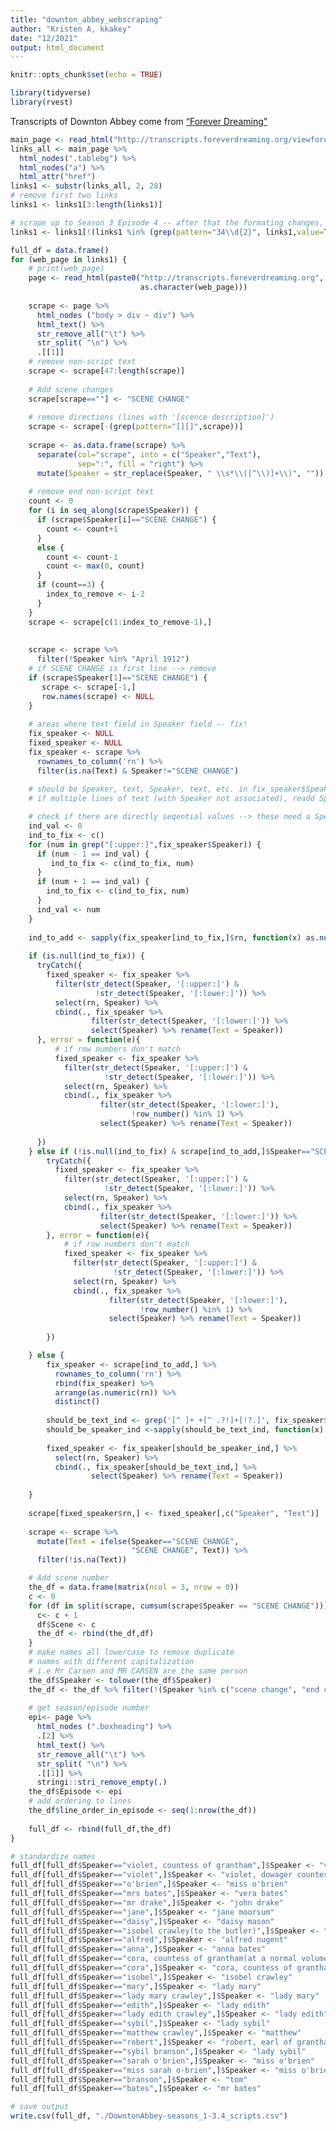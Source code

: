 ```yaml
---
title: "downton_abbey_webscraping"
author: "Kristen A, kkakey"
date: "12/2021"
output: html_document
---
```


```r
knitr::opts_chunk$set(echo = TRUE)
```

```r
library(tidyverse)
library(rvest)
```

Transcripts of Downton Abbey come from ["Forever Dreaming"](https://transcripts.foreverdreaming.org/viewforum.php?f=151)

```r
main_page <- read_html("http://transcripts.foreverdreaming.org/viewforum.php?f=151")
links_all <- main_page %>% 
  html_nodes(".tablebg") %>%
  html_nodes("a") %>%
  html_attr("href") 
links1 <- substr(links_all, 2, 28)
# remove first two links
links1 <- links1[3:length(links1)]

# scrape up to Season 3 Episode 4 -- after that the formating changes, and the speaker and scene are not identified :(
links1 <- links1[!(links1 %in% (grep(pattern="34\\d{2}", links1,value=T)))][1:19]
```

```r
full_df = data.frame()
for (web_page in links1) {
    # print(web_page)
    page <- read_html(paste0("http://transcripts.foreverdreaming.org",
                             as.character(web_page)))
    
    scrape <- page %>%
      html_nodes ("body > div ~ div") %>% 
      html_text() %>%
      str_remove_all("\t") %>%
      str_split( "\n") %>%
      .[[1]]
    # remove non-script text
    scrape <- scrape[47:length(scrape)]
    
    # Add scene changes
    scrape[scrape==""] <- "SCENE CHANGE"
    
    # remove directions (lines with '[scence description]')
    scrape <- scrape[-(grep(pattern="[][]",scrape))]
    
    scrape <- as.data.frame(scrape) %>%
      separate(col="scrape", into = c("Speaker","Text"), 
               sep=":", fill = "right") %>%
      mutate(Speaker = str_replace(Speaker, " \\s*\\([^\\)]+\\)", ""))
    
    # remove end non-script text
    count <- 0
    for (i in seq_along(scrape$Speaker)) {
      if (scrape$Speaker[i]=="SCENE CHANGE") {
        count <- count+1
      }
      else {
        count <- count-1
        count <- max(0, count)
      }
      if (count==3) {
        index_to_remove <- i-2
      }
    }
    scrape <- scrape[c(1:index_to_remove-1),]
    
    
    scrape <- scrape %>%
      filter(!Speaker %in% "April 1912")
    # if SCENE CHANGE is first line --> remove
    if (scrape$Speaker[1]=="SCENE CHANGE") {
       scrape <- scrape[-1,]
       row.names(scrape) <- NULL
    }
    
    # areas where text field in Speaker field -- fix!
    fix_speaker <- NULL
    fixed_speaker <- NULL
    fix_speaker <- scrape %>%
      rownames_to_column('rn') %>%
      filter(is.na(Text) & Speaker!="SCENE CHANGE")
    
    # should be Speaker, text, Speaker, text, etc. in fix_speaker$Speaker
    # if multiple lines of text (with Speaker not associated), readd Speaker

    # check if there are directly seqential values --> these need a Speaker added to them
    ind_val <- 0
    ind_to_fix <- c()
    for (num in grep("[:upper:]",fix_speaker$Speaker)) {
      if (num - 1 == ind_val) {
         ind_to_fix <- c(ind_to_fix, num)
      }
      if (num + 1 == ind_val) {
        ind_to_fix <- c(ind_to_fix, num)
      }
      ind_val <- num
    }
    
    ind_to_add <- sapply(fix_speaker[ind_to_fix,]$rn, function(x) as.numeric(x) -1)
    
    if (is.null(ind_to_fix)) {
      tryCatch({
        fixed_speaker <- fix_speaker %>%
          filter(str_detect(Speaker, '[:upper:]') & 
                   !str_detect(Speaker, '[:lower:]')) %>%
          select(rn, Speaker) %>%
          cbind(., fix_speaker %>%
                  filter(str_detect(Speaker, '[:lower:]')) %>%
                  select(Speaker) %>% rename(Text = Speaker))
      }, error = function(e){
          # if row numbers don't match
          fixed_speaker <- fix_speaker %>%
            filter(str_detect(Speaker, '[:upper:]') & 
                     !str_detect(Speaker, '[:lower:]')) %>%
            select(rn, Speaker) %>%
            cbind(., fix_speaker %>%
                    filter(str_detect(Speaker, '[:lower:]'),
                           !row_number() %in% 1) %>%
                    select(Speaker) %>% rename(Text = Speaker))
        
      })
    } else if (!is.null(ind_to_fix) & scrape[ind_to_add,]$Speaker=="SCENE CHANGE"){
        tryCatch({
          fixed_speaker <- fix_speaker %>%
            filter(str_detect(Speaker, '[:upper:]') & 
                     !str_detect(Speaker, '[:lower:]')) %>%
            select(rn, Speaker) %>%
            cbind(., fix_speaker %>%
                    filter(str_detect(Speaker, '[:lower:]')) %>%
                    select(Speaker) %>% rename(Text = Speaker))
        }, error = function(e){
            # if row numbers don't match
            fixed_speaker <- fix_speaker %>%
              filter(str_detect(Speaker, '[:upper:]') & 
                       !str_detect(Speaker, '[:lower:]')) %>%
              select(rn, Speaker) %>%
              cbind(., fix_speaker %>%
                      filter(str_detect(Speaker, '[:lower:]'),
                             !row_number() %in% 1) %>%
                      select(Speaker) %>% rename(Text = Speaker))
          
        })

    } else {
        fix_speaker <- scrape[ind_to_add,] %>%
          rownames_to_column('rn') %>%
          rbind(fix_speaker) %>%
          arrange(as.numeric(rn)) %>%
          distinct() 
        
        should_be_text_ind <- grep('[^ ]+ +[^ .?!]+[!?.]', fix_speaker$Speaker)
        should_be_speaker_ind <-sapply(should_be_text_ind, function(x) as.numeric(x) -1)
        
        fixed_speaker <- fix_speaker[should_be_speaker_ind,] %>%
          select(rn, Speaker) %>%
          cbind(., fix_speaker[should_be_text_ind,] %>%
                  select(Speaker) %>% rename(Text = Speaker))
      
    } 
    
    scrape[fixed_speaker$rn,] <- fixed_speaker[,c("Speaker", "Text")]
    
    scrape <- scrape %>%
      mutate(Text = ifelse(Speaker=="SCENE CHANGE", 
                           "SCENE CHANGE", Text)) %>%
      filter(!is.na(Text))

    # Add scene number
    the_df = data.frame(matrix(ncol = 3, nrow = 0))
    c <- 0
    for (df in split(scrape, cumsum(scrape$Speaker == "SCENE CHANGE"))) {
      c<- c + 1
      df$Scene <- c
      the_df <- rbind(the_df,df)
    }
    # make names all lowercase to remove duplicate 
    # names with different capitalization
    # i.e Mr Carsen and MR CARSEN are the same person
    the_df$Speaker <- tolower(the_df$Speaker)
    the_df <- the_df %>% filter(!(Speaker %in% c("scene change", "end credits")))
    
    # get season/episode number
    epi<- page %>%
      html_nodes (".boxheading") %>% 
      .[2] %>%
      html_text() %>%
      str_remove_all("\t") %>%
      str_split( "\n") %>%
      .[[1]] %>%
      stringi::stri_remove_empty(.)
    the_df$Episode <- epi
    # add ordering to lines
    the_df$line_order_in_episode <- seq(1:nrow(the_df))
    
    full_df <- rbind(full_df,the_df)
}

```

```r
# standardize names
full_df[full_df$Speaker=="violet, countess of grantham",]$Speaker <- "violet, dowager countess of grantham"
full_df[full_df$Speaker=="violet",]$Speaker <- "violet, dowager countess of grantham"
full_df[full_df$Speaker=="o'brien",]$Speaker <- "miss o'brien"
full_df[full_df$Speaker=="mrs bates",]$Speaker <- "vera bates"
full_df[full_df$Speaker=="mr drake",]$Speaker <- "john drake"
full_df[full_df$Speaker=="jane",]$Speaker <- "jane moorsum"
full_df[full_df$Speaker=="daisy",]$Speaker <- "daisy mason"
full_df[full_df$Speaker=="isobel crawley(to the butler)",]$Speaker <- "isobel crawley"
full_df[full_df$Speaker=="alfred",]$Speaker <- "alfred nugent"
full_df[full_df$Speaker=="anna",]$Speaker <- "anna bates"
full_df[full_df$Speaker=="cora, countess of grantham(at a normal volume, but with the tone of shouting)",]$Speaker <- "cora, countess of grantham"
full_df[full_df$Speaker=="cora",]$Speaker <- "cora, countess of grantham"
full_df[full_df$Speaker=="isobel",]$Speaker <- "isobel crawley"
full_df[full_df$Speaker=="mary",]$Speaker <- "lady mary"
full_df[full_df$Speaker=="lady mary crawley",]$Speaker <- "lady mary"
full_df[full_df$Speaker=="edith",]$Speaker <- "lady edith"
full_df[full_df$Speaker=="lady edith crawley",]$Speaker <- "lady edith"
full_df[full_df$Speaker=="sybil",]$Speaker <- "lady sybil"
full_df[full_df$Speaker=="matthew crawley",]$Speaker <- "matthew"
full_df[full_df$Speaker=="robert",]$Speaker <- "robert, earl of grantham"
full_df[full_df$Speaker=="sybil branson",]$Speaker <- "lady sybil"
full_df[full_df$Speaker=="sarah o'brien",]$Speaker <- "miss o'brien"
full_df[full_df$Speaker=="miss sarah o-brien",]$Speaker <- "miss o'brien"
full_df[full_df$Speaker=="branson",]$Speaker <- "tom"
full_df[full_df$Speaker=="bates",]$Speaker <- "mr bates"
```


```r
# save output
write.csv(full_df, "./DowntonAbbey-seasons_1-3.4_scripts.csv")
```



